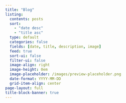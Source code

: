 ```yaml
---
title: "Blog"
listing:
  contents: posts
  sort:
    - "date desc"
    - "title asc"
  type: default
  categories: false
  fields: [date, title, description, image]
  feed: true
  sort-ui: false
  filter-ui: false
  image-align: right
  image-height: 0em
  image-placeholder: /images/preview-placeholder.png
  date-format: YYYY-MM-DD
  grid-item-align: center
page-layout: full
title-block-banner: true
---
```

